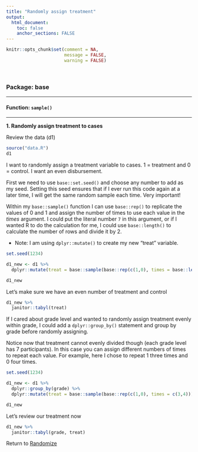 ```yaml
---
title: "Randomly assign treatment"
output: 
  html_document:
    toc: false
    anchor_sections: FALSE
---
```


```r
knitr::opts_chunk$set(comment = NA,
                      message = FALSE,
                      warning = FALSE)
```

<br>

### Package: base

---

#### Function: `sample()`

---


**1\. Randomly assign treatment to cases**

Review the data (d1)

```r

source("data.R")
d1

```

I want to randomly assign a treatment variable to cases. 1 = treatment and 0 = control. I want an even disbursement.

First we need to use `base::set.seed()` and choose any number to add as my seed. Setting this seed ensures that if I ever run this code again at a later time, I will get the same random sample each time. Very important!

Within my `base::sample()` function I can use `base::rep()` to replicate the values of 0 and 1 and assign the number of times to use each value in the *times* argument. I could put the literal number `7` in this argument, or if I wanted R to do the calculation for me, I could use `base::length()` to calculate the number of rows and divide it by 2.

* Note: I am using `dplyr::mutate()` to create my new "treat" variable.

```r

set.seed(1234)

d1_new <- d1 %>%
  dplyr::mutate(treat = base::sample(base::rep(c(1,0), times = base::length(id)/2)))

d1_new

```

Let's make sure we have an even number of treatment and control

```r

d1_new %>%
  janitor::tabyl(treat)

```


If I cared about grade level and wanted to randomly assign treatment evenly within grade, I could add a `dplyr::group_by()` statement and group by grade before randomly assigning.

Notice now that treatment cannot evenly divided though (each grade level has 7 participants). In this case you can assign different numbers of times to repeat each value. For example, here I chose to repeat 1 three times and 0 four times.

```r

set.seed(1234)

d1_new <- d1 %>%
  dplyr::group_by(grade) %>%
  dplyr::mutate(treat = base::sample(base::rep(c(1,0), times = c(3,4))))

d1_new

```

Let's review our treatment now

```r

d1_new %>%
  janitor::tabyl(grade, treat)

```

Return to [Randomize](https://github.com/Cghlewis/data-wrangling-functions/wiki/Randomize)
